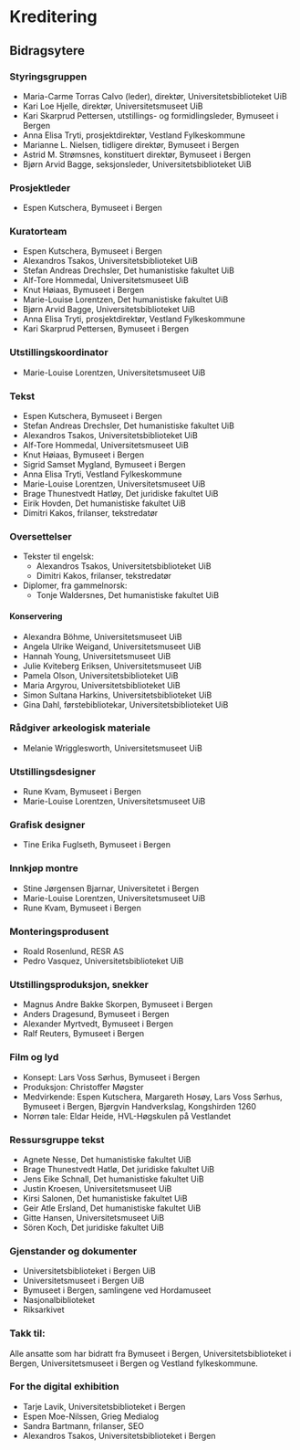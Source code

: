 
<SitatHero 
    title='Kreditering'
/>

# Kreditering

## Bidragsytere 

### Styringsgruppen

- Maria-Carme Torras Calvo (leder), direktør, Universitetsbiblioteket UiB
- Kari Loe Hjelle, direktør, Universitetsmuseet UiB 
- Kari Skarprud Pettersen, utstillings- og formidlingsleder, Bymuseet i Bergen 
- Anna Elisa Tryti, prosjektdirektør, Vestland Fylkeskommune 
- Marianne L. Nielsen, tidligere direktør, Bymuseet i Bergen 
- Astrid M. Strømsnes, konstituert direktør, Bymuseet i Bergen 
- Bjørn Arvid Bagge, seksjonsleder, Universitetsbiblioteket UiB 

### Prosjektleder 
- Espen Kutschera, Bymuseet i Bergen 

### Kuratorteam
- Espen Kutschera, Bymuseet i Bergen 
- Alexandros Tsakos, Universitetsbiblioteket UiB 
- Stefan Andreas Drechsler, Det humanistiske fakultet UiB 
- Alf-Tore Hommedal, Universitetsmuseet UiB 
- Knut Høiaas, Bymuseet i Bergen 
- Marie-Louise Lorentzen, Det humanistiske fakultet UiB 
- Bjørn Arvid Bagge, Universitetsbiblioteket UiB 
- Anna Elisa Tryti, prosjektdirektør, Vestland Fylkeskommune 
- Kari Skarprud Pettersen, Bymuseet i Bergen 

### Utstillingskoordinator
- Marie-Louise Lorentzen, Universitetsmuseet UiB 

### Tekst
- Espen Kutschera, Bymuseet i Bergen 
- Stefan Andreas Drechsler, Det humanistiske fakultet UiB 
- Alexandros Tsakos, Universitetsbiblioteket UiB 
- Alf-Tore Hommedal, Universitetsmuseet UiB 
- Knut Høiaas, Bymuseet i Bergen 
- Sigrid Samset Mygland, Bymuseet i Bergen 
- Anna Elisa Tryti, Vestland Fylkeskommune 
- Marie-Louise Lorentzen, Universitetsmuseet UiB 
- Brage Thunestvedt Hatløy, Det juridiske fakultet UiB 
- Eirik Hovden, Det humanistiske fakultet UiB 
- Dimitri Kakos, frilanser, tekstredatør

### Oversettelser
- Tekster til engelsk: 
  - Alexandros Tsakos, Universitetsbiblioteket UiB 
  - Dimitri Kakos, frilanser, tekstredatør
- Diplomer, fra gammelnorsk: 
  - Tonje Waldersnes, Det humanistiske fakultet UiB

#### Konservering
- Alexandra Böhme, Universitetsmuseet UiB 
- Angela Ulrike Weigand, Universitetsmuseet UiB 
- Hannah Young, Universitetsmuseet UiB 
- Julie Kviteberg Eriksen, Universitetsmuseet UiB 
- Pamela Olson, Universitetsbiblioteket UiB
- Maria Argyrou, Universitetsbiblioteket UiB
- Simon Sultana Harkins, Universitetsbiblioteket UiB 
- Gina Dahl, førstebibliotekar, Universitetsbiblioteket UiB 

### Rådgiver arkeologisk materiale
- Melanie Wrigglesworth, Universitetsmuseet UiB

### Utstillingsdesigner 
- Rune Kvam, Bymuseet i Bergen 
- Marie-Louise Lorentzen, Universitetsmuseet UiB 

### Grafisk designer
- Tine Erika Fuglseth, Bymuseet i Bergen 

### Innkjøp montre
- Stine Jørgensen Bjarnar, Universitetet i Bergen 
- Marie-Louise Lorentzen, Universitetsmuseet UiB 
- Rune Kvam, Bymuseet i Bergen 

### Monteringsprodusent
- Roald Rosenlund, RESR AS 
- Pedro Vasquez, Universitetsbiblioteket UiB 

### Utstillingsproduksjon, snekker
- Magnus Andre Bakke Skorpen, Bymuseet i Bergen 
- Anders Dragesund, Bymuseet i Bergen 
- Alexander Myrtvedt, Bymuseet i Bergen 
- Ralf Reuters, Bymuseet i Bergen 

### Film og lyd
- Konsept: Lars Voss Sørhus, Bymuseet i Bergen 
- Produksjon: Christoffer Møgster 
- Medvirkende: Espen Kutschera, Margareth Hosøy, Lars Voss Sørhus, Bymuseet i Bergen, Bjørgvin Handverkslag, Kongshirden 1260 
- Norrøn tale: Eldar Heide, HVL-Høgskulen på Vestlandet 

### Ressursgruppe tekst
- Agnete Nesse, Det humanistiske fakultet UiB 
- Brage Thunestvedt Hatlø, Det juridiske fakultet UiB 
- Jens Eike Schnall, Det humanistiske fakultet UiB 
- Justin Kroesen, Universitetsmuseet UiB 
- Kirsi Salonen, Det humanistiske fakultet UiB 
- Geir Atle Ersland, Det humanistiske fakultet UiB 
- Gitte Hansen, Universitetsmuseet UiB 
- Sören Koch, Det juridiske fakultet UiB

### Gjenstander og dokumenter
- Universitetsbiblioteket i Bergen UiB 
- Universitetsmuseet i Bergen UiB 
- Bymuseet i Bergen, samlingene ved Hordamuseet 
- Nasjonalbiblioteket 
- Riksarkivet  

### Takk til:
Alle ansatte som har bidratt fra Bymuseet i Bergen, Universitetsbiblioteket i Bergen, Universitetsmuseet i Bergen og Vestland fylkeskommune.

### For the digital exhibition
- Tarje Lavik, Universitetsbiblioteket i Bergen
- Espen Moe-Nilssen, Grieg Medialog
- Sandra Bartmann, frilanser, SEO
- Alexandros Tsakos, Universitetsbiblioteket i Bergen

<Figure
    image="/images/Åpning Landslovutstillingen 24.jpg"
    title="Bidragsytere på utstillingsåpningen ved Bryggens museum. Foto: Gunn Kristin Monsen"
    alt="Foto av bidragsytere på utstillingsåpningen ved Bryggens museum."
>
</Figure>
